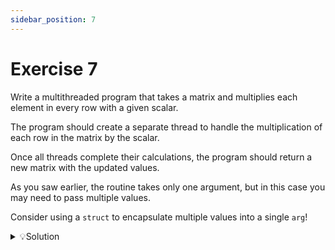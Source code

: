 ```yaml
---
sidebar_position: 7
---
```



# Exercise 7

Write a multithreaded program that takes a matrix and multiplies each element in every row with a given scalar.

The program should create a separate thread to handle the multiplication of each row in the matrix by the scalar.

Once all threads complete their calculations, the program should return a new matrix with the updated values.

<Admonition type="tip" icon="🕵️" title="HINT">
As you saw earlier, the routine takes only one argument, but in this case you may need to pass multiple values.

Consider using a `struct` to encapsulate multiple values into a single `arg`!

</Admonition>

<details>

<summary>💡Solution</summary>

```c title="threads_7.c"

#include <stdio.h>
#include <stdlib.h>
#include <pthread.h>
#include <errno.h>

#define ROWS 3
#define COLUMNS 4

typedef struct
{
    int *row;
    int columns;
    int scalar;
    int *result;
} Matrix;

void *multiply(void *args)
{
    Matrix *mArgs = (Matrix *)args;
    for(int i = 0; i < mArgs->columns; i++)
    {
        mArgs->result[i] = mArgs->row[i] * mArgs->scalar;
    }

    return NULL;
}

int main()
{
    int matrix[3][4] =
    {
        {1, 2, 3, 4},
        {5, 6, 7, 8},
        {9, 10, 11, 12}
    };

    int result[3][4];

    pthread_t threads[3];
    Matrix args[3];

    for(int i = 0; i < ROWS; i++)
    {
        args[i].row = matrix[i];
        args[i].columns = COLUMNS;
        args[i].scalar = 5;
        args[i].result = result[i];

        if(pthread_create(&threads[i], NULL, multiply, &args[i]))
        {
            perror(NULL);
            return errno;
        }
    }

    for(int i = 0; i < ROWS; i++)
    {
        if(pthread_join(threads[i], NULL))
        {
            perror(NULL);
            return errno;
        }
    }

    for(int i = 0; i < ROWS; i++)
    {
        for(int j = 0; j < COLUMNS; j++)
        {
            printf("%d ", result[i][j]);
        }
        printf("\n");
    }

    return 0;
}

```

</details>
